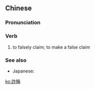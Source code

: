 {{also|诈称|詐称}}
==Chinese==
{{zh-forms|s=诈称}}

===Pronunciation===
{{zh-pron
|m=zhàchēng
|mn=chà-chheng
|cat=v
}}

===Verb===
{{zh-verb}}

# {{lb|zh|literary}} to falsely claim; to make a false claim

===See also===
* Japanese: {{l|ja|詐称}}

[[ko:詐稱]]